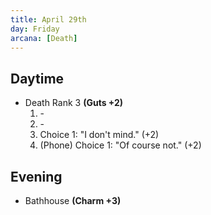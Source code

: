 ```yaml
---
title: April 29th
day: Friday
arcana: [Death]
---
```


## Daytime
- Death Rank 3 **(Guts +2)**
    1. \-
    1. \-
    1. Choice 1: "I don't mind." (+2)
    1. (Phone) Choice 1: "Of course not." (+2)

## Evening
- Bathhouse **(Charm +3)**